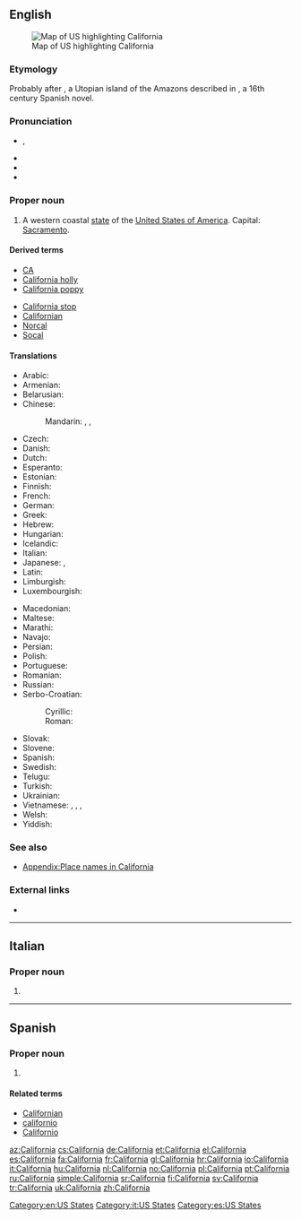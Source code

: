 {{also|Califórnia}}
==English==

[[Image:Map of USA highlighting California.png|thumb|right|Map of US highlighting California]]

===Etymology===
Probably {{etyl|es}} after {{term|California|lang=es}}, a Utopian island of the Amazons described in ''{{w|Las Sergas de Esplandián}}'', a 16th century Spanish novel.

===Pronunciation===
* {{a|US}} {{IPA|/ˌkæl.ɪ.ˈfɔɹ.njə/|/ˌkæl.ɪ.ˈfɔɹ.ni.ə/}}, {{X-SAMPA|/%k{lI"fOrnj@/|/%k{lI"fOrni@/}}
* {{audio|en-us-California.ogg|Audio (US)}}
* {{rhymes|ɔː(r)niə}}
* {{hyphenation|Cal|i|for|nia}}

===Proper noun===
{{en-proper noun}}

# A western coastal [[state]] of the [[United States of America]]. Capital: [[Sacramento]].

====Derived terms====
{{top2}}
* [[CA]]
* [[California holly]]
* [[California poppy]]
{{mid2}}
* [[California stop]]
* [[Californian]]
* [[Norcal]]
* [[Socal]]
{{bottom}}

====Translations====
{{trans-top|state of the United States of America}}
* Arabic: {{t-|ar|كاليفورنيا|f|tr=kalifúrniya}}
* Armenian: {{t-|hy|Կալիֆոռնիա|tr=Kalifoṙnia}}
* Belarusian: {{t-|be|Каліфорнія|tr=Kalifornija}}
* Chinese:
*: Mandarin: {{t|cmn|加利福尼亞州|sc=Hani}}, {{t|cmn|加利福尼亚州|tr=Jiālìfúníyǎ-zhōu|sc=Hani}}, {{t|cmn|加州|tr=Jiā-zhōu|sc=Hani}}
* Czech: {{t+|cs|Kalifornie|f}}
* Danish: {{t-|da|Californien}}
* Dutch: {{t+|nl|Californië}}
* Esperanto: {{t-|eo|Kalifornio}}
* Estonian: {{t+|et|California}}
* Finnish: {{t+|fi|Kalifornia}}
* French: {{t+|fr|Californie|f}}
* German: {{t+|de|Kalifornien|n}}
* Greek: {{t+|el|Καλιφόρνια|tr=Kalifórnia}}
* Hebrew: {{t-|he|קליפורניה|f|tr=qalifornia}}
* Hungarian: {{t+|hu|Kalifornia}}
* Icelandic: {{t-|is|Kalifornía|f}}
* Italian: {{t+|it|California|f}}
* Japanese: {{t+|ja|カリフォルニア州|tr=Kariforunia-shū}}, {{t-|ja|加州|tr=Ka-shū}}
* Latin: {{t-|la|California|f}}
* Limburgish: {{t|li|Californije}}
* Luxembourgish: {{t+|lb|Kalifornien}}
{{trans-mid}}
* Macedonian: {{t-|mk|Калифорнија|f|tr=Kalifórnija}}
* Maltese: {{t-|mt|Kalifornja}}
* Marathi: {{t-|mr|कॅलिफॉर्निया|m|tr=kǎlifǒrniyā|sc=Deva}}
* Navajo: {{tø|nv|Akééháshį́į́h hahoodzo}}
* Persian: {{t+|fa|کالیفرنیا|tr=kâliforniâ|sc=fa-Arab}}
* Polish: {{t+|pl|Kalifornia|f}}
* Portuguese: {{t+|pt|Califórnia|f}}
* Romanian: {{t-|ro|California|f}}
* Russian: {{t-|ru|Калифорния|f|tr=Kalifórnija}}
* Serbo-Croatian:
*: Cyrillic: {{t-|sh|Калифорнија|f|alt=Калифо̀рнија|sc=Cyrl}}
*: Roman: {{t-|sh|Kalifornija|f|alt=Kalifòrnija}}
* Slovak: {{t-|sk|Kalifornia|f}}
* Slovene: {{t+|sl|Kalifornija|f|alt=Kalifórnija}}
* Spanish: {{t+|es|California|f}}
* Swedish: {{t+|sv|Kalifornien}}
* Telugu: {{t-|te|కాలిఫోర్నియా}}
* Turkish: {{t-|tr|Kaliforniya}}
* Ukrainian: {{t-|uk|Каліфорнія|f|tr=Kalifornija}}
* Vietnamese: {{t+|vi|Ca Li}}, {{t-|vi|Ca-li}}, {{t-|vi|Ca-li-phoóc-ni-a}}, {{t-|vi|Caliphoócnia}}
* Welsh: {{t-|cy|Califfornia}}
* Yiddish: {{t-|yi|קאַליפֿאָרניע|tr=kalifornie|sc=Hebr}}
{{trans-bottom}}

===See also===
* [[Appendix:Place names in California]]

===External links===
* {{pedialite}}

[[Category:en:US States]]

----

==Italian==

===Proper noun===
{{it-proper noun|g=f}}

# {{l|en|California}}

[[Category:it:US States]]

----

==Spanish==

===Proper noun===
{{es-proper noun|f}}

# {{l|en|California}}

====Related terms====
* [[Californian]]
* [[californio]]
* [[Californio]]

[[Category:es:US States]]

[[az:California]]
[[cs:California]]
[[de:California]]
[[et:California]]
[[el:California]]
[[es:California]]
[[fa:California]]
[[fr:California]]
[[gl:California]]
[[hr:California]]
[[io:California]]
[[it:California]]
[[hu:California]]
[[nl:California]]
[[no:California]]
[[pl:California]]
[[pt:California]]
[[ru:California]]
[[simple:California]]
[[sr:California]]
[[fi:California]]
[[sv:California]]
[[tr:California]]
[[uk:California]]
[[zh:California]]